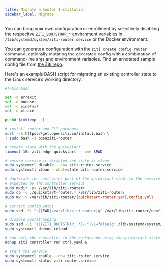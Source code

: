 ```yaml
---
title: Migrate a Router Installation
sidebar_label: Migrate
---
```


You can bring your own configuration or enrollment by selectively disabling the respecitve `ZITI_BOOTSTRAP_*` environment variables in `/lib/systemd/system/ziti-router.service` or the Docker environment.

You can generate a configuration with the `ziti create config router` command, optionally mutating the generated config with a combination of command-line args and environment variables. Find an annotated sample config file from [the Ziti repo](https://github.com/openziti/ziti/blob/main/etc/edge.router.yml).

Here's an example BASH script for migrating an existing controller state to the Linux service's working directory.

```bash
#!/bin/bash

set -o errexit
set -o nounset
set -o pipefail
set -o xtrace

pushd $(mktemp -d)

# install router and CLI packages
curl -sS https://get.openziti.io/install.bash \
| sudo bash -s openziti-router

# create state with the quickstart
timeout 10s ziti edge quickstart --home $PWD

# ensure service is disabled and state is clean
sudo systemctl disable --now ziti-router.service
sudo systemctl clean --what=state ziti-router.service

# duplicate the controller part of the quickstart state to the service working directory using the config.yml filename
# expected by the controller service
sudo mkdir -pv /var/lib/ziti-router/
sudo cp -v ./quickstart-router.* /var/lib/ziti-router/
sudo mv -v /var/lib/ziti-router/{quickstart-router.yaml,config.yml}

# correct config paths
sudo sed -Ei "s|$PWD|/var/lib/ziti-router|g" /var/lib/ziti-router/config.yml

# disable bootstrapping
sudo sed -Ei 's|(ZITI_BOOTSTRAP_.*)=.*|\1=false|g' /lib/systemd/system/ziti-router.service
sudo systemctl daemon-reload

# run only the controller in the background using the quickstart state so the enrolled router can check in
nohup ziti controller run ctrl.yaml &

# start the service
sudo systemctl enable --now ziti-router.service
sudo systemctl status ziti-router.service
```

